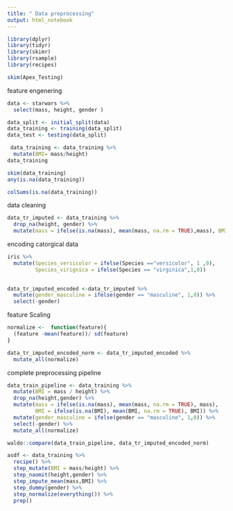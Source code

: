```yaml
---
title: " Data preprocessing"
output: html_notebook
---
```


```r
library(dplyr)
library(tidyr)
library(skimr)
library(rsample)
library(recipes)
```


```r
skim(Apex_Testing)
```
feature engenering 
```r
data <- starwars %>% 
  select(mass, height, gender )
```

```r
data_split <- initial_split(data)
data_training <- training(data_split)
data_test <- testing(data_split)
```

```r
 data_training <- data_training %>% 
  mutate(BMI= mass/height)
data_training
```

```r
skim(data_training)
any(is.na(data_training))
```
```r
colSums(is.na(data_training))
```
data cleaning
```r
data_tr_imputed <- data_training %>% 
  drop_na(height, gender) %>% 
  mutate(mass = ifelse(is.na(mass), mean(mass, na.rm = TRUE),mass), BMI = ifelse(is.na(BMI), mean(BMI,na.rm = TRUE), BMI))
```


encoding catorgical data

```r
iris %>% 
  mutate(Species_versicolor = ifelse(Species =="versicolor", 1 ,0),
         Species_virignica = ifelse(Species == "virginica",1,0))
  
```

```r
data_tr_imputed_encoded <-data_tr_imputed %>% 
  mutate(gender_masculine = ifelse(gender == "masculine", 1,0)) %>% 
  select(-gender)
```


feature Scaling

```r
normalize <-  function(feature){
  (feature -mean(feature))/ sd(feature)
}
```

```r
data_tr_imputed_encoded_norm <- data_tr_imputed_encoded %>% 
  mutate_all(normalize)
```


complete preprocessing pipeline
```r
data_train_pipeline <- data_training %>% 
  mutate(BMI = mass / height) %>% 
  drop_na(height,gender) %>% 
  mutate(mass = ifelse(is.na(mass), mean(mass, na.rm = TRUE), mass),
         BMI = ifelse(is.na(BMI), mean(BMI, na.rm = TRUE), BMI)) %>%
  mutate(gender_masculine = ifelse(gender == "masculine", 1,0)) %>% 
  select(-gender) %>% 
  mutate_all(normalize)

```

```r
waldo::compare(data_train_pipeline, data_tr_imputed_encoded_norm)
```
```r
asdf <- data_training %>% 
  recipe() %>% 
  step_mutate(BMI = mass/height) %>% 
  step_naomit(height,gender) %>% 
  step_impute_mean(mass,BMI) %>% 
  step_dummy(gender) %>% 
  step_normalize(everything()) %>% 
  prep()



```



